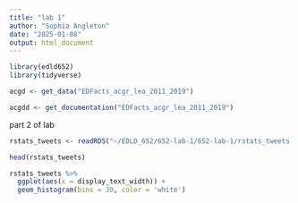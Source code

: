 ```yaml
---
title: "lab 1"
author: "Sophia Angleton"
date: "2025-01-08"
output: html_document
---
```


```r
library(edld652)
library(tidyverse)

acgd <- get_data("EDFacts_acgr_lea_2011_2019")

acgdd <- get_documentation("EDFacts_acgr_lea_2011_2019")
```

part 2 of lab

```r
rstats_tweets <- readRDS("~/EDLD_652/652-lab-1/652-lab-1/rstats_tweets.rds")

head(rstats_tweets)
```
```r
rstats_tweets %>% 
  ggplot(aes(x = display_text_width)) +
  geom_histogram(bins = 30, color = 'white')
```


